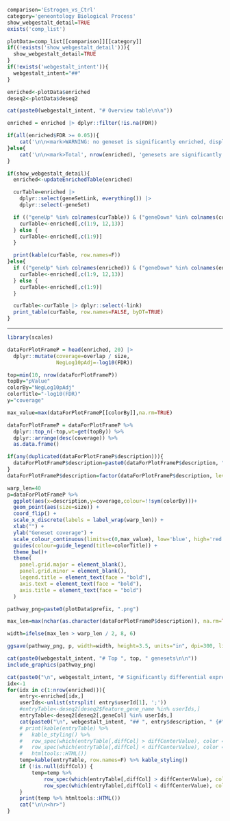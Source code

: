 ```r
comparison='Estrogen_vs_Ctrl'
category='geneontology Biological Process'
show_webgestalt_detail=TRUE
exists('comp_list')
```

```r
plotData=comp_list[[comparison]][[category]]
if((!exists('show_webgestalt_detail'))){
  show_webgestalt_detail=TRUE
}
if(!exists('webgestalt_intent')){
  webgestalt_intent="##"
}
```

```r
enriched<-plotData$enriched
deseq2<-plotData$deseq2

cat(paste0(webgestalt_intent, "# Overview table\n\n"))

enriched = enriched |> dplyr::filter(!is.na(FDR))

if(all(enriched$FDR >= 0.05)){
	cat('\n\n<mark>WARNING: no geneset is significantly enriched, display top 10.</mark>\n\n')
}else{
	cat('\n\n<mark>Total', nrow(enriched), 'genesets are significantly enriched.</mark>\n\n')
}

if(show_webgestalt_detail){
  enriched<-updateEnrichedTable(enriched)

  curTable=enriched |>
    dplyr::select(geneSetLink, everything()) |>
    dplyr::select(-geneSet)

  if (("geneUp" %in% colnames(curTable)) & ("geneDown" %in% colnames(curTable)) ) {
    curTable<-enriched[,c(1:9, 12,13)]
  } else {
    curTable<-enriched[,c(1:9)]
  }

  print(kable(curTable, row.names=F))
}else{
  if (("geneUp" %in% colnames(enriched)) & ("geneDown" %in% colnames(enriched)) ) {
    curTable<-enriched[,c(1:9, 12,13)]
  } else {
    curTable<-enriched[,c(1:9)]
  }

  curTable<-curTable |> dplyr::select(-link)
  print_table(curTable, row.names=FALSE, byDT=TRUE)
}
```

<hr>

```r
library(scales)

dataForPlotFrameP = head(enriched, 20) |>
  dplyr::mutate(coverage=overlap / size,
                NegLog10pAdj=-log10(FDR))

top=min(10, nrow(dataForPlotFrameP))
topBy="pValue"
colorBy="NegLog10pAdj"
colorTitle="-log10(FDR)"
y="coverage"

max_value=max(dataForPlotFrameP[[colorBy]],na.rm=TRUE)

dataForPlotFrameP = dataForPlotFrameP %>% 
  dplyr::top_n(-top,wt=get(topBy)) %>%
  dplyr::arrange(desc(coverage)) %>%
  as.data.frame()

if(any(duplicated(dataForPlotFrameP$description))){
  dataForPlotFrameP$description=paste0(dataForPlotFrameP$description, " (", dataForPlotFrameP$geneSet, ")")
}
dataForPlotFrameP$description=factor(dataForPlotFrameP$description, levels=rev(dataForPlotFrameP$description))

warp_len=40
p=dataForPlotFrameP %>%
  ggplot(aes(x=description,y=coverage,colour=!!sym(colorBy)))+
  geom_point(aes(size=size)) +
  coord_flip() + 
  scale_x_discrete(labels = label_wrap(warp_len)) +
  xlab("") +
  ylab("Geneset coverage") +
  scale_colour_continuous(limits=c(0,max_value), low='blue', high='red',guide=guide_colorbar(reverse=FALSE))+
  guides(colour=guide_legend(title=colorTitle)) +
  theme_bw()+
  theme(
    panel.grid.major = element_blank(),
    panel.grid.minor = element_blank(),
    legend.title = element_text(face = "bold"),
    axis.text = element_text(face = "bold"),
    axis.title = element_text(face = "bold")
  )

pathway_png=paste0(plotData$prefix, ".png")

max_len=max(nchar(as.character(dataForPlotFrameP$description)), na.rm=TRUE)

width=ifelse(max_len > warp_len / 2, 8, 6)

ggsave(pathway_png, p, width=width, height=3.5, units="in", dpi=300, limitsize=FALSE, bg="white")

cat(paste0(webgestalt_intent, "# Top ", top, " genesets\n\n"))
include_graphics(pathway_png)
```

```r
cat(paste0("\n", webgestalt_intent, "# Significantly differential expressed genes\n\n" ))
idx<-1
for(idx in c(1:nrow(enriched))){
	entry<-enriched[idx,]
	userIds<-unlist(strsplit( entry$userId[1], ';'))
	#entryTable<-deseq2[deseq2$Feature_gene_name %in% userIds,]
	entryTable<-deseq2[deseq2[,geneCol] %in% userIds,]
	cat(paste0("\n", webgestalt_intent, "## ", entry$description, " {#", entry$tblLink, '}\n\n<span style="background-color:#ffe4c4">RED: up-regulated</span>, <span style="background-color:#f0fff0">GREEN: down-regulated</span>\n\n' ))
	# print(kable(entryTable) %>% 
	# 	kable_styling() %>%
	# 	row_spec(which(entryTable[,diffCol] > diffCenterValue), color = "black", background = "bisque") %>% 
	# 	row_spec(which(entryTable[,diffCol] < diffCenterValue), color = "black", background = "honeydew") %>%
	# 	htmltools::HTML())
	temp=kable(entryTable, row.names=F) %>%	kable_styling()
	if (!is.null(diffCol)) {
		temp=temp %>% 
			row_spec(which(entryTable[,diffCol] > diffCenterValue), color = "black", background = "bisque") %>% 
			row_spec(which(entryTable[,diffCol] < diffCenterValue), color = "black", background = "honeydew")
	}
	print(temp %>% htmltools::HTML())
	cat("\n\n<hr>")
}

```
